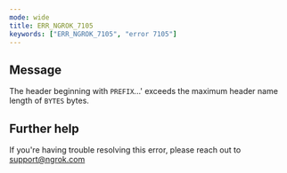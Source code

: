 ```yaml
---
mode: wide
title: ERR_NGROK_7105
keywords: ["ERR_NGROK_7105", "error 7105"]
---
```


## Message

The header beginning with `PREFIX`...' exceeds the maximum header name length of `BYTES` bytes.

## Further help

If you're having trouble resolving this error, please reach out to [support@ngrok.com](mailto:support@ngrok.com?subject=Help%20with%20ERR_NGROK_7105)
